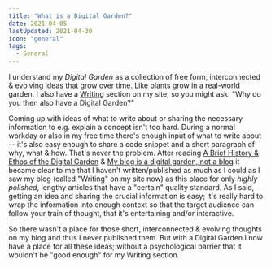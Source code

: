 ```yaml
---
title: "What is a Digital Garden?"
date: 2021-04-05
lastUpdated: 2021-04-30
icon: "general"
tags:
  - General
---
```


I understand my _Digital Garden_ as a collection of free form, interconnected & evolving ideas that grow over time. Like plants grow in a real-world garden. I also have a [Writing](/writing) section on my site, so you might ask: "Why do you then also have a Digital Garden?"

Coming up with ideas of what to write about or sharing the necessary information to e.g. explain a concept isn't too hard. During a normal workday or also in my free time there's enough input of what to write about -- it's also easy enough to share a code snippet and a short paragraph of why, what & how. That's never the problem. After reading [A Brief History & Ethos of the Digital Garden](https://maggieappleton.com/garden-history) & [My blog is a digital garden, not a blog](https://joelhooks.com/digital-garden) it became clear to me that I haven't written/published as much as I could as I saw my blog (called "Writing" on my site now) as this place for only _highly polished_, lengthy articles that have a "certain" quality standard. As I said, getting an idea and sharing the crucial information is easy; it's really hard to wrap the information into enough context so that the target audience can follow your train of thought, that it's entertaining and/or interactive.

So there wasn't a place for those short, interconnected & evolving thoughts on my blog and thus I never published them. But with a Digital Garden I now have a place for all these ideas; without a psychological barrier that it wouldn't be "good enough" for my Writing section.
